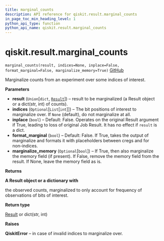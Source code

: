 ```yaml
---
title: marginal_counts
description: API reference for qiskit.result.marginal_counts
in_page_toc_min_heading_level: 1
python_api_type: function
python_api_name: qiskit.result.marginal_counts
---
```


# qiskit.result.marginal\_counts

<span id="qiskit.result.marginal_counts" />

`marginal_counts(result, indices=None, inplace=False, format_marginal=False, marginalize_memory=True)` [GitHub](https://github.com/qiskit/qiskit/tree/stable/0.21/qiskit/result/utils.py "view source code")

Marginalize counts from an experiment over some indices of interest.

**Parameters**

*   **result** (`Union`\[`dict`, [`Result`](qiskit.result.Result "qiskit.result.result.Result")]) – result to be marginalized (a Result object or a dict(str, int) of counts).
*   **indices** (`Optional`\[`List`\[`int`]]) – The bit positions of interest to marginalize over. If `None` (default), do not marginalize at all.
*   **inplace** (`bool`) – Default: False. Operates on the original Result argument if True, leading to loss of original Job Result. It has no effect if `result` is a dict.
*   **format\_marginal** (`bool`) – Default: False. If True, takes the output of marginalize and formats it with placeholders between cregs and for non-indices.
*   **marginalize\_memory** (`Optional`\[`bool`]) – If True, then also marginalize the memory field (if present). If False, remove the memory field from the result. If None, leave the memory field as is.

**Returns**

**A Result object or a dictionary with**

the observed counts, marginalized to only account for frequency of observations of bits of interest.

**Return type**

[Result](qiskit.result.Result "qiskit.result.Result") or dict(str, int)

**Raises**

**QiskitError** – in case of invalid indices to marginalize over.

